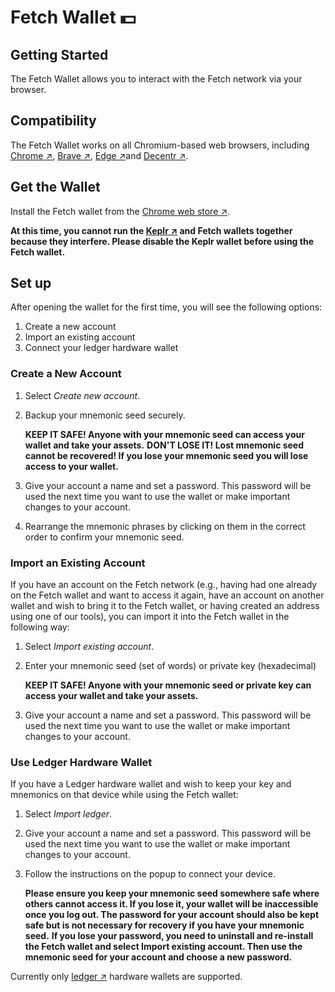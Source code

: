 # Fetch Wallet 💵
## Getting Started

The Fetch Wallet allows you to interact with the Fetch network via your browser.

## Compatibility

The Fetch Wallet works on all Chromium-based web browsers, including [Chrome ↗](https://www.google.com/chrome/), [Brave ↗](https://brave.com/), [Edge ↗](https://www.microsoft.com/edge)and [Decentr ↗](https://decentr.net/).

## Get the Wallet

Install the Fetch wallet from the [Chrome web store ↗](https://chrome.google.com/webstore/detail/fetchai-network-wallet/ellkdbaphhldpeajbepobaecooaoafpg/related?hl=en-GB).

**At this time, you cannot run the [Keplr ↗](https://chrome.google.com/webstore/detail/keplr/dmkamcknogkgcdfhhbddcghachkejeap?hl=en) and Fetch wallets together because they interfere. Please disable the Keplr wallet before using the Fetch wallet.**

## Set up

After opening the wallet for the first time, you will see the following options:

1. Create a new account
2. Import an existing account
3. Connect your ledger hardware wallet

### Create a New Account

1. Select _Create new account_.
2. Backup your mnemonic seed securely.

    **KEEP IT SAFE! Anyone with your mnemonic seed can access your wallet and take your assets.**
    **DON'T LOSE IT! Lost mnemonic seed cannot be recovered! If you lose your mnemonic seed you will lose access to your wallet.**

3. Give your account a name and set a password. This password will be used the next time you want to use the wallet or make important changes to your account.
4. Rearrange the mnemonic phrases by clicking on them in the correct order to confirm your mnemonic seed.

### Import an Existing Account

If you have an account on the Fetch network (e.g., having had one already on the Fetch wallet and want to access it again, have an account on another wallet and wish to bring it to the Fetch wallet, or having created an address using one of our tools), you can import it into the Fetch wallet in the following way:

1. Select _Import existing account_.
2. Enter your mnemonic seed (set of words) or private key (hexadecimal)

    **KEEP IT SAFE! Anyone with your mnemonic seed or private key can access your wallet and take your assets.**

3. Give your account a name and set a password. This password will be used the next time you want to use the wallet or make important changes to your account.

### Use Ledger Hardware Wallet

If you have a Ledger hardware wallet and wish to keep your key and mnemonics on that device while using the Fetch wallet:

1. Select _Import ledger_.
2. Give your account a name and set a password. This password will be used the next time you want to use the wallet or make important changes to your account.
3. Follow the instructions on the popup to connect your device.

    **Please ensure you keep your mnemonic seed somewhere safe where others cannot access it. If you lose it, your wallet will be inaccessible once you log out. The password for your account should also be kept safe but is not necessary for recovery if you have your mnemonic seed.**
    **If you lose your password, you need to uninstall and re-install the Fetch wallet and select Import existing account. Then use the mnemonic seed for your account and choose a new password.**

Currently only [ledger ↗](https://www.ledger.com/) hardware wallets are supported.
